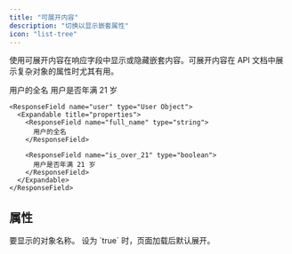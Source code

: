 ```yaml
---
title: "可展开内容"
description: "切换以显示嵌套属性"
icon: "list-tree"
---
```


使用可展开内容在响应字段中显示或隐藏嵌套内容。可展开内容在 API 文档中展示复杂对象的属性时尤其有用。

<ResponseField name="user" type="User Object">
  <Expandable title="properties">

<ResponseField name="full_name" type="string">
  用户的全名
</ResponseField>

<ResponseField name="is_over_21" type="boolean">
  用户是否年满 21 岁
</ResponseField>

  </Expandable>
</ResponseField>

```mdx Expandable example
<ResponseField name="user" type="User Object">
  <Expandable title="properties">
    <ResponseField name="full_name" type="string">
      用户的全名
    </ResponseField>

    <ResponseField name="is_over_21" type="boolean">
      用户是否年满 21 岁
    </ResponseField>
  </Expandable>
</ResponseField>
```

## 属性

<ResponseField name="title" type="string">
  要显示的对象名称。
</ResponseField>

<ResponseField name="defaultOpen" type="boolean" default="false">
  设为 `true` 时，页面加载后默认展开。
</ResponseField>
